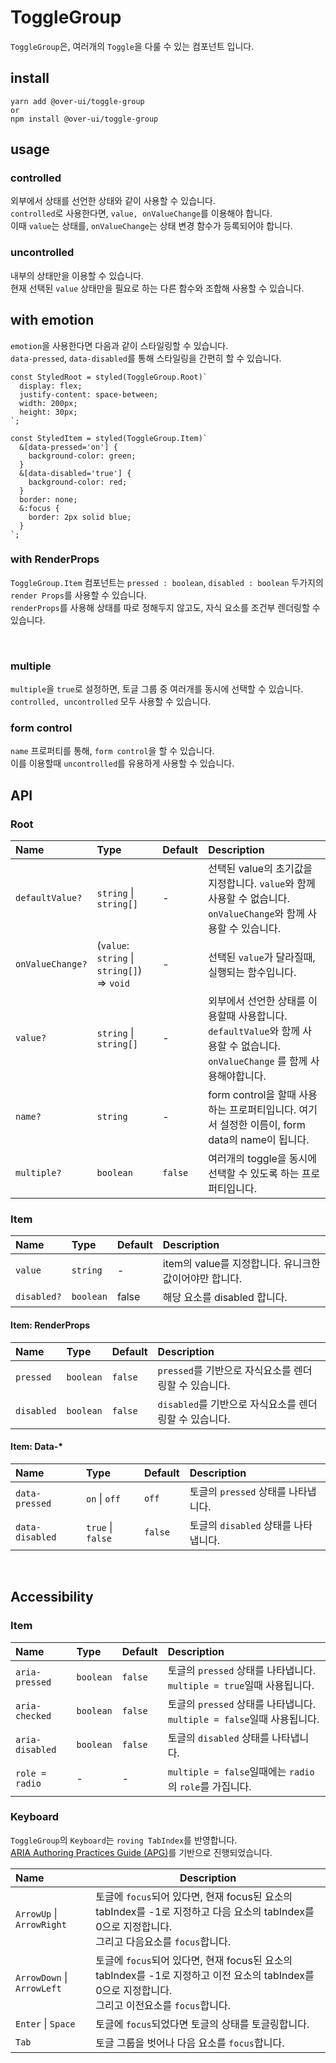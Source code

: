 
# ToggleGroup

`ToggleGroup`은, 여러개의 `Toggle`을 다룰 수 있는 컴포넌트 입니다.

<Canvas>
  <Story id="over-ui-togglegroup--main" />
</Canvas>

## install

```
yarn add @over-ui/toggle-group
or
npm install @over-ui/toggle-group
```

## usage

### controlled

외부에서 상태를 선언한 상태와 같이 사용할 수 있습니다.  
`controlled`로 사용한다면, `value, onValueChange`를 이용해야 합니다.  
이때 `value`는 상태를, `onValueChange`는 상태 변경 함수가 등록되어야 합니다.

<Canvas>
  <Story id="over-ui-togglegroup--controlled" />
</Canvas>

### uncontrolled

내부의 상태만을 이용할 수 있습니다.  
현재 선택된 `value` 상태만을 필요로 하는 다른 함수와 조합해 사용할 수 있습니다.

<Canvas>
  <Story id="over-ui-togglegroup--uncontrolled" />
</Canvas>

## with emotion

`emotion`을 사용한다면 다음과 같이 스타일링할 수 있습니다.  
`data-pressed`, `data-disabled`를 통해 스타일링을 간편히 할 수 있습니다.

<Canvas>
  <Story id="over-ui-togglegroup--styled" />
</Canvas>

```tsx
const StyledRoot = styled(ToggleGroup.Root)`
  display: flex;
  justify-content: space-between;
  width: 200px;
  height: 30px;
`;

const StyledItem = styled(ToggleGroup.Item)`
  &[data-pressed='on'] {
    background-color: green;
  }
  &[data-disabled='true'] {
    background-color: red;
  }
  border: none;
  &:focus {
    border: 2px solid blue;
  }
`;
```

### with RenderProps

`ToggleGroup.Item` 컴포넌트는 `pressed : boolean`, `disabled : boolean` 두가지의 `render Props`를 사용할 수 있습니다.  
`renderProps`를 사용해 상태를 따로 정해두지 않고도, 자식 요소를 조건부 렌더링할 수 있습니다.

<Canvas>
  <Story id="over-ui-togglegroup--render-props" />
</Canvas>

<br />

### multiple

`multiple`을 `true`로 설정하면, 토글 그룹 중 여러개를 동시에 선택할 수 있습니다.
`controlled, uncontrolled` 모두 사용할 수 있습니다.

<Canvas>
  <Story id="over-ui-togglegroup--multiple" />
</Canvas>

### form control

`name` 프로퍼티를 통해, `form control`을 할 수 있습니다.  
이를 이용할때 `uncontrolled`를 유용하게 사용할 수 있습니다.

<Canvas>
  <Story id="over-ui-togglegroup--form-control" />
</Canvas>

## API

### Root

| Name             | Type                                        | Default | Description                                                                                                                   |
| :--------------- | :------------------------------------------ | :------ | :---------------------------------------------------------------------------------------------------------------------------- |
| `defaultValue?`  | `string` \| `string[]`                      | -       | 선택된 value의 초기값을 지정합니다. `value`와 함께 사용할 수 없습니다. `onValueChange`와 함께 사용할 수 있습니다.             |
| `onValueChange?` | (`value`: `string` \| `string[]`) => `void` | -       | 선택된 `value`가 달라질때, 실행되는 함수입니다.                                                                               |
| `value?`         | `string` \| `string[]`                      | -       | 외부에서 선언한 상태를 이용할때 사용합니다. `defaultValue`와 함께 사용할 수 없습니다. `onValueChange` 를 함께 사용해야합니다. |
| `name?`          | `string`                                    | -       | form control을 할때 사용하는 프로퍼티입니다. 여기서 설정한 이름이, form data의 name이 됩니다.                                 |
| `multiple?`      | `boolean`                                   | `false` | 여러개의 toggle을 동시에 선택할 수 있도록 하는 프로퍼티입니다.                                                                |

### Item

| Name        | Type      | Default | Description                                            |
| :---------- | :-------- | :------ | :----------------------------------------------------- |
| `value`     | `string`  | -       | item의 value를 지정합니다. 유니크한 값이어야만 합니다. |
| `disabled?` | `boolean` | false   | 해당 요소를 disabled 합니다.                           |

#### Item: RenderProps

| Name       | Type      | Default | Description                                            |
| :--------- | :-------- | :------ | :----------------------------------------------------- |
| `pressed`  | `boolean` | `false` | `pressed`를 기반으로 자식요소를 렌더링할 수 있습니다.  |
| `disabled` | `boolean` | `false` | `disabled`를 기반으로 자식요소를 렌더링할 수 있습니다. |

#### Item: Data-\*

| Name            | Type              | Default | Description                          |
| :-------------- | :---------------- | :------ | :----------------------------------- |
| `data-pressed`  | `on` \| `off`     | `off`   | 토글의 `pressed` 상태를 나타냅니다.  |
| `data-disabled` | `true` \| `false` | `false` | 토글의 `disabled` 상태를 나타냅니다. |

<br />

## Accessibility

### Item

| Name            | Type      | Default | Description                                                            |
| :-------------- | :-------- | :------ | :--------------------------------------------------------------------- |
| `aria-pressed`  | `boolean` | `false` | 토글의 `pressed` 상태를 나타냅니다. `multiple = true`일때 사용됩니다.  |
| `aria-checked`  | `boolean` | `false` | 토글의 `pressed` 상태를 나타냅니다. `multiple = false`일때 사용됩니다. |
| `aria-disabled` | `boolean` | `false` | 토글의 `disabled` 상태를 나타냅니다.                                   |
| `role = radio`  | -         | -       | `multiple = false`일때에는 `radio`의 `role`를 가집니다.                |

### Keyboard

`ToggleGroup`의 `Keyboard`는 `roving TabIndex`를 반영합니다.  
[ARIA Authoring Practices Guide (APG)](https://www.w3.org/WAI/ARIA/apg/example-index/radio/radio)를 기반으로 진행되었습니다.

| Name                       | Description                                                                                                                                             |
| :------------------------- | ------------------------------------------------------------------------------------------------------------------------------------------------------- |
| `ArrowUp` \| `ArrowRight`  | 토글에 `focus`되어 있다면, 현재 focus된 요소의 tabIndex를 -1로 지정하고 다음 요소의 tabIndex를 0으로 지정합니다. <br />그리고 다음요소를 `focus`합니다. |
| `ArrowDown` \| `ArrowLeft` | 토글에 `focus`되어 있다면, 현재 focus된 요소의 tabIndex를 -1로 지정하고 이전 요소의 tabIndex를 0으로 지정합니다. <br />그리고 이전요소를 `focus`합니다. |
| `Enter` \| `Space`         | 토글에 `focus`되었다면 토글의 상태를 토글링합니다.                                                                                                      |
| `Tab`                      | 토글 그룹을 벗어나 다음 요소를 `focus`합니다.                                                                                                           |
